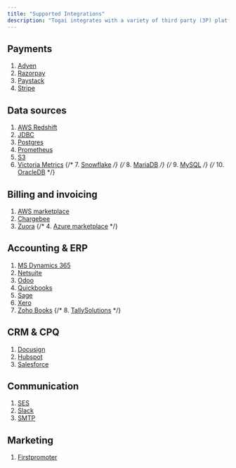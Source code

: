 ```yaml
---
title: "Supported Integrations"
description: "Togai integrates with a variety of third party (3P) platforms for different use cases and requirements."
---
```


## Payments

1. [Adyen](/docs/integrations/payments/adyen)
2. [Razorpay](/docs/integrations/payments/razorpay)
3. [Paystack](/docs/integrations/payments/paystack)
4. [Stripe](/docs/integrations/payments/stripe)

## Data sources
1. [AWS Redshift](/docs/integrations/data-sources/aws-redshift)
2. [JDBC](/docs/integrations/data-sources/jdbc-overview)
3. [Postgres](/docs/integrations/data-sources/postgres)
4. [Prometheus](/docs/integrations/data-sources/prometheus)
5. [S3](/docs/integrations/data-sources/s3)
6. [Victoria Metrics](/docs/integrations/data-sources/victoria-metrics)
{/* 7. [Snowflake](/docs/integrations/data-sources/snowflake) */}
{/* 8. [MariaDB](/docs/integrations/data-sources/mariadb) */}
{/* 9. [MySQL](/docs/integrations/data-sources/mysql) */}
{/* 10. [OracleDB](/docs/integrations/data-sources/oracledb) */}


## Billing and invoicing
1. [AWS marketplace](/docs/integrations/billing-and-invoicing/aws-marketplace)
2. [Chargebee](/docs/integrations/billing-and-invoicing/chargebee)
3. [Zuora](/docs/integrations/billing-and-invoicing/zuora)
{/* 4. [Azure marketplace](/docs/integrations/billing-and-invoicing/azure-marketplace) */}

## Accounting & ERP
1. [MS Dynamics 365](/docs/integrations/accounting-and-erp/ms-dynamics)
2. [Netsuite](/docs/integrations/accounting-and-erp/netsuite)
3. [Odoo](/docs/integrations/accounting-and-erp/odoo)
4. [Quickbooks](/docs/integrations/accounting-and-erp/quickbooks)
5. [Sage](/docs/integrations/accounting-and-erp/sage)
6. [Xero](/docs/integrations/accounting-and-erp/xero)
7. [Zoho Books](/docs/integrations/accounting-and-erp/zohobooks)
{/* 8. [TallySolutions](/docs/integrations/accounting-and-erp/tally) */}

## CRM & CPQ
1. [Docusign](/docs/integrations/crm-and-cpq/docusign)
2. [Hubspot](/docs/integrations/crm-and-cpq/hubspot)
3. [Salesforce](/docs/integrations/crm-and-cpq/salesforce)

## Communication
1. [SES](/docs/integrations/communication/ses)
2. [Slack](/docs/integrations/communication/slack)
3. [SMTP](/docs/integrations/communication/smtp)

## Marketing
1. [Firstpromoter](/docs/integrations/marketing/first-promoter)



